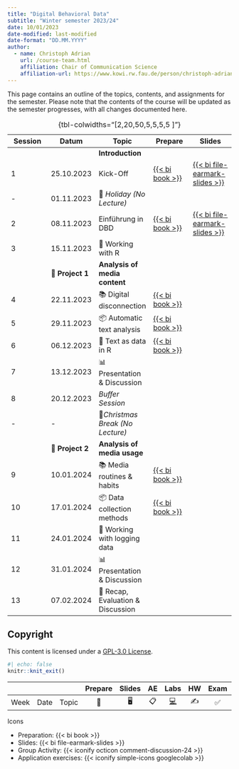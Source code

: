 ```yaml
---
title: "Digital Behavioral Data"
subtitle: "Winter semester 2023/24"
date: 10/01/2023
date-modified: last-modified
date-format: "DD.MM.YYYY"
author: 
  - name: Christoph Adrian 
    url: /course-team.html
    affiliation: Chair of Communication Science
    affiliation-url: https://www.kowi.rw.fau.de/person/christoph-adrian/
---
```


::: callout-note
This page contains an outline of the topics, contents, and assignments for the semester. Please note that the contents of the course will be updated as the semester progresses, with all changes documented here.
:::

| Session | Datum            | Topic                             | Prepare                                                                            | Slides                                                                                                        |
|---------------|---------------|---------------|---------------|---------------|
|         |                  | **Introduction**                  |                                                                                    |                                                                                                               |
| 1       | 25.10.2023       | Kick-Off                          | [{{< bi book >}}](/sessions/session-01.html "Session 01"){aria-label="Session 01"} | [{{< bi file-earmark-slides >}}](/slides/slides-01.html "Slides: Session 01"){aria-label="Slides Session 01"} |
| \-      | 01.11.2023       | 🎃 *Holiday (No Lecture)*         |                                                                                    |                                                                                                               |
| 2       | 08.11.2023       | Einführung in DBD                 | [{{< bi book >}}](/sessions/session-02.html "Session 02"){aria-label="Session 02"} | [{{< bi file-earmark-slides >}}](/slides/slides-02.html "Slides: Session 02"){aria-label="Slides Session 02"} |
| 3       | 15.11.2023       | 🔨 Working with R                 |                                                                                    |                                                                                                               |
|         | 📂 **Project 1** | **Analysis of media content**     |                                                                                    |                                                                                                               |
| 4       | 22.11.2023       | 📚 Digital disconnection          | [{{< bi book >}}](/sessions/session-04.html "Session 04"){aria-label="Session 04"} |                                                                                                               |
| 5       | 29.11.2023       | 📦 Automatic text analysis        | [{{< bi book >}}](/sessions/session-05.html "Session 05"){aria-label="Session 05"} |                                                                                                               |
| 6       | 06.12.2023       | 🔨 Text as data in R              | [{{< bi book >}}](/sessions/session-06.html "Session 06"){aria-label="Session 06"} |                                                                                                               |
| 7       | 13.12.2023       | 📊 Presentation & Discussion      |                                                                                    |                                                                                                               |
| 8       | 20.12.2023       | *Buffer Session*                  |                                                                                    |                                                                                                               |
| \-      | \-               | 🎄*Christmas Break (No Lecture)*  |                                                                                    |                                                                                                               |
|         | 📂 **Project 2** | **Analysis of media usage**       |                                                                                    |                                                                                                               |
| 9       | 10.01.2024       | 📚 Media routines & habits        | [{{< bi book >}}](/sessions/session-09.html "Session 09"){aria-label="Session 09"} |                                                                                                               |
| 10      | 17.01.2024       | 📦 Data collection methods        | [{{< bi book >}}](/sessions/session-10.html "Session 10"){aria-label="Session 10"} |                                                                                                               |
| 11      | 24.01.2024       | 🔨 Working with logging data      |                                                                                    |                                                                                                               |
| 12      | 31.01.2024       | 📊 Presentation & Discussion      |                                                                                    |                                                                                                               |
| 13      | 07.02.2024       | 🏁 Recap, Evaluation & Discussion |                                                                                    |                                                                                                               |

: {tbl-colwidths="\[2,20,50,5,5,5,5 \]"}

## Copyright

This content is licensed under a [GPL-3.0 License](https://www.gnu.org/licenses/gpl-3.0.en.html).

```r
#| echo: false
knitr::knit_exit()
```

|      |      |       | Prepare | Slides | AE  |                                                    Labs                                                    | HW  | Exam | Project |
|--------|--------|--------|:------:|:------:|:------:|:------:|:------:|:------:|:------:|
| Week | Date | Topic |   📖    |   🖥️   | 📋  | [💻](https://sakai.duke.edu/samigo-app/servlet/Login?id=6fa7ebf3-01af-42a6-91ba-3e813d3901221641094171786) | ✍️  |  ✅  |   📂    |

Icons

-   Preparation: {{< bi book >}}
-   Slides: {{< bi file-earmark-slides >}}
-   Group Activity: {{< iconify octicon comment-discussion-24 >}}
-   Application exercises: {{< iconify simple-icons googlecolab >}}